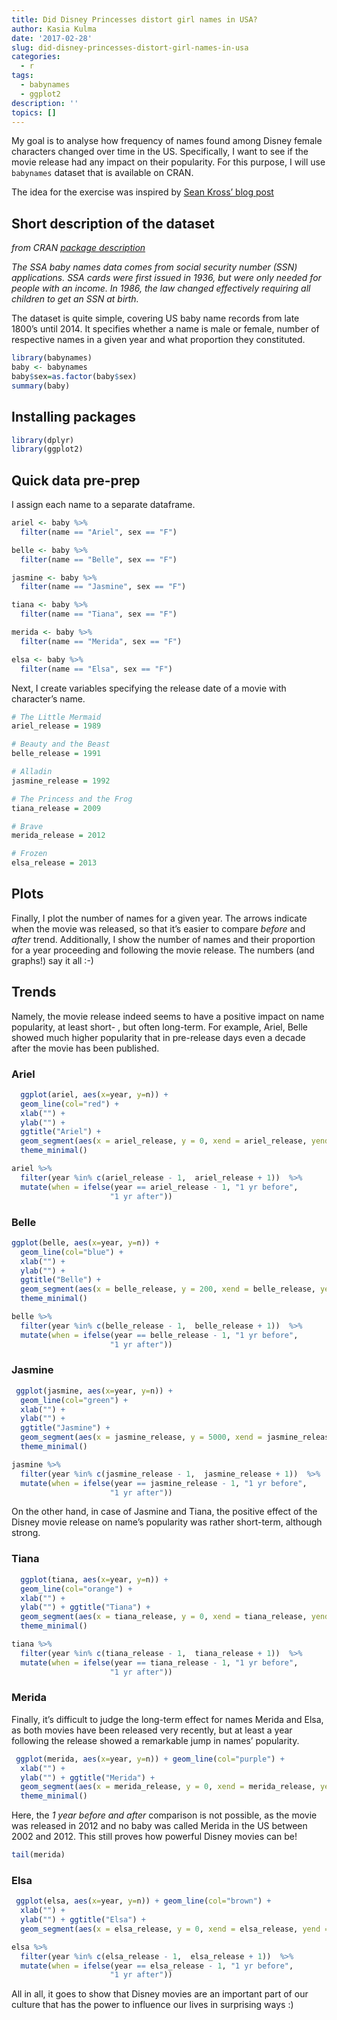 ```yaml
---
title: Did Disney Princesses distort girl names in USA?
author: Kasia Kulma
date: '2017-02-28'
slug: did-disney-princesses-distort-girl-names-in-usa
categories:
  - r
tags:
  - babynames
  - ggplot2
description: ''
topics: []
---
```


My goal is to analyse how frequency of names found among Disney female characters changed over time in the US. Specifically, I want to see if the movie release had any impact on their popularity. For this purpose, I will use `babynames` dataset that is available on CRAN.

The idea for the exercise was inspired by [Sean Kross' blog post](http://seankross.com/notes/disney/)

## Short description of the dataset

*from CRAN [package description]("https://cran.r-project.org/web/packages/babynames/index.html")*

*The SSA baby names data comes from social security number (SSN) applications. SSA cards were first issued in 1936, but were only needed for people with an income. In 1986, the law changed effectively requiring all children to get an SSN at birth.*

The dataset is quite simple, covering US baby name records from late 1800's until 2014. It specifies whether a name is male or female, number of respective names in a given year and what proportion they constituted.

```r
library(babynames)
baby <- babynames
baby$sex=as.factor(baby$sex)
summary(baby)
```


## Installing packages

```r
library(dplyr)
library(ggplot2)
```

## Quick data pre-prep

I assign each name to a separate dataframe.

```r
ariel <- baby %>%
  filter(name == "Ariel", sex == "F")

belle <- baby %>%
  filter(name == "Belle", sex == "F")

jasmine <- baby %>%
  filter(name == "Jasmine", sex == "F")

tiana <- baby %>%
  filter(name == "Tiana", sex == "F")

merida <- baby %>%
  filter(name == "Merida", sex == "F")

elsa <- baby %>%
  filter(name == "Elsa", sex == "F")
```

Next, I create variables specifying the release date of a movie with character's name.

```r
# The Little Mermaid
ariel_release = 1989

# Beauty and the Beast
belle_release = 1991

# Alladin
jasmine_release = 1992

# The Princess and the Frog
tiana_release = 2009

# Brave
merida_release = 2012

# Frozen
elsa_release = 2013
```

## Plots


Finally, I plot the number of names for a given year. The arrows indicate when the movie was released, so that it's easier to compare *before* and *after* trend. Additionally, I show the number of names and their proportion for a year proceeding and following the movie release. The numbers (and graphs!) say it all :-)

## Trends

Namely, the movie release indeed seems to have a positive impact on name popularity, at least short- , but often long-term. For example, Ariel, Belle showed much higher popularity that in pre-release days even a decade after the movie has been published.

### Ariel

```r
  ggplot(ariel, aes(x=year, y=n)) +
  geom_line(col="red") +
  xlab("") +
  ylab("") +
  ggtitle("Ariel") +
  geom_segment(aes(x = ariel_release, y = 0, xend = ariel_release, yend = 500), arrow = arrow(length = unit(0.1, "cm"))) +
  theme_minimal()
```

```r
ariel %>%
  filter(year %in% c(ariel_release - 1,  ariel_release + 1))  %>%
  mutate(when = ifelse(year == ariel_release - 1, "1 yr before",
                      "1 yr after"))
```


### Belle

```r
ggplot(belle, aes(x=year, y=n)) + 
  geom_line(col="blue") +  
  xlab("") + 
  ylab("") +
  ggtitle("Belle") +
  geom_segment(aes(x = belle_release, y = 200, xend = belle_release, yend = 30), arrow = arrow(length = unit(0.1, "cm"))) +
  theme_minimal()

```

```r

belle %>%
  filter(year %in% c(belle_release - 1,  belle_release + 1))  %>% 
  mutate(when = ifelse(year == belle_release - 1, "1 yr before",
                      "1 yr after")) 
```

### Jasmine

```r
 ggplot(jasmine, aes(x=year, y=n)) + 
  geom_line(col="green") +  
  xlab("") + 
  ylab("") + 
  ggtitle("Jasmine") +
  geom_segment(aes(x = jasmine_release, y = 5000, xend = jasmine_release, yend = 10000), arrow = arrow(length = unit(0.1, "cm"))) +
  theme_minimal()
```


```r

jasmine %>%
  filter(year %in% c(jasmine_release - 1,  jasmine_release + 1))  %>% 
  mutate(when = ifelse(year == jasmine_release - 1, "1 yr before",
                      "1 yr after")) 
```


On the other hand, in case of Jasmine and Tiana, the positive effect of the Disney movie release on name's popularity was rather short-term, although strong.   


### Tiana
```r
  ggplot(tiana, aes(x=year, y=n)) + 
  geom_line(col="orange") +  
  xlab("") + 
  ylab("") + ggtitle("Tiana") +
  geom_segment(aes(x = tiana_release, y = 0, xend = tiana_release, yend = 460), arrow = arrow(length = unit(0.1, "cm"))) +
  theme_minimal()
```



```r

tiana %>%
  filter(year %in% c(tiana_release - 1,  tiana_release + 1))  %>% 
  mutate(when = ifelse(year == tiana_release - 1, "1 yr before",
                      "1 yr after")) 
```

### Merida

Finally, it's difficult to judge the long-term effect for names Merida and Elsa, as both movies have been released very recently, but at least a year following the release
showed a remarkable jump in names' popularity.


```r
 ggplot(merida, aes(x=year, y=n)) + geom_line(col="purple") +  
  xlab("") + 
  ylab("") + ggtitle("Merida") +
  geom_segment(aes(x = merida_release, y = 0, xend = merida_release, yend = 15), arrow = arrow(length = unit(0.1, "cm"))) +
  theme_minimal()
```

Here, the *1 year before and after* comparison is not possible, as the movie was released in 2012 and no baby was called Merida in the US between 2002 and 2012. This still proves how powerful Disney movies can be!

```r
tail(merida)
```

### Elsa


```r
 ggplot(elsa, aes(x=year, y=n)) + geom_line(col="brown") +  
  xlab("") + 
  ylab("") + ggtitle("Elsa") +
  geom_segment(aes(x = elsa_release, y = 0, xend = elsa_release, yend = 500), arrow = arrow(length = unit(0.1, "cm"))) +theme_minimal()
```


```r

elsa %>%
  filter(year %in% c(elsa_release - 1,  elsa_release + 1))  %>% 
  mutate(when = ifelse(year == elsa_release - 1, "1 yr before",
                      "1 yr after")) 
```


All in all, it goes to show that Disney movies are an important part of our culture that has the power to influence our lives in surprising ways :)
